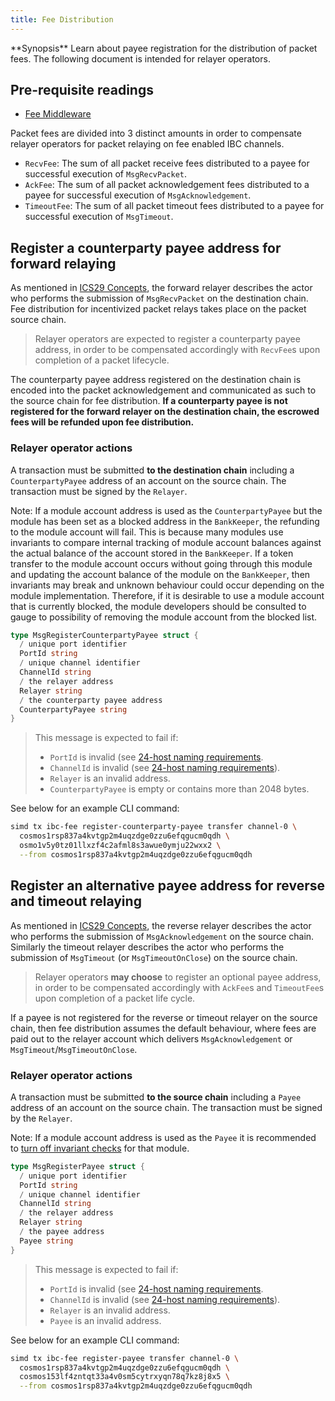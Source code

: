 ```yaml
---
title: Fee Distribution
---
```


<Note>
**Synopsis**
Learn about payee registration for the distribution of packet fees. The following document is intended for relayer operators.
</Note>

<Note>

## Pre-requisite readings

* [Fee Middleware](/docs/ibc/v8.5.x/middleware/ics29-fee/overview)

</Note>

Packet fees are divided into 3 distinct amounts in order to compensate relayer operators for packet relaying on fee enabled IBC channels.

* `RecvFee`: The sum of all packet receive fees distributed to a payee for successful execution of `MsgRecvPacket`.
* `AckFee`: The sum of all packet acknowledgement fees distributed to a payee for successful execution of `MsgAcknowledgement`.
* `TimeoutFee`: The sum of all packet timeout fees distributed to a payee for successful execution of `MsgTimeout`.

## Register a counterparty payee address for forward relaying

As mentioned in [ICS29 Concepts](/docs/ibc/v8.5.x/middleware/ics29-fee/overview#concepts), the forward relayer describes the actor who performs the submission of `MsgRecvPacket` on the destination chain.
Fee distribution for incentivized packet relays takes place on the packet source chain.

> Relayer operators are expected to register a counterparty payee address, in order to be compensated accordingly with `RecvFee`s upon completion of a packet lifecycle.

The counterparty payee address registered on the destination chain is encoded into the packet acknowledgement and communicated as such to the source chain for fee distribution.
**If a counterparty payee is not registered for the forward relayer on the destination chain, the escrowed fees will be refunded upon fee distribution.**

### Relayer operator actions

A transaction must be submitted **to the destination chain** including a `CounterpartyPayee` address of an account on the source chain.
The transaction must be signed by the `Relayer`.

Note: If a module account address is used as the `CounterpartyPayee` but the module has been set as a blocked address in the `BankKeeper`, the refunding to the module account will fail. This is because many modules use invariants to compare internal tracking of module account balances against the actual balance of the account stored in the `BankKeeper`. If a token transfer to the module account occurs without going through this module and updating the account balance of the module on the `BankKeeper`, then invariants may break and unknown behaviour could occur depending on the module implementation. Therefore, if it is desirable to use a module account that is currently blocked, the module developers should be consulted to gauge to possibility of removing the module account from the blocked list.

```go
type MsgRegisterCounterpartyPayee struct {
  / unique port identifier
  PortId string
  / unique channel identifier
  ChannelId string
  / the relayer address
  Relayer string
  / the counterparty payee address
  CounterpartyPayee string
}
```

> This message is expected to fail if:
>
> * `PortId` is invalid (see [24-host naming requirements](https://github.com/cosmos/ibc/blob/master/spec/core/ics-024-host-requirements/README.md#paths-identifiers-separators).
> * `ChannelId` is invalid (see [24-host naming requirements](https://github.com/cosmos/ibc/blob/master/spec/core/ics-024-host-requirements/README.md#paths-identifiers-separators)).
> * `Relayer` is an invalid address.
> * `CounterpartyPayee` is empty or contains more than 2048 bytes.

See below for an example CLI command:

```bash
simd tx ibc-fee register-counterparty-payee transfer channel-0 \
  cosmos1rsp837a4kvtgp2m4uqzdge0zzu6efqgucm0qdh \
  osmo1v5y0tz01llxzf4c2afml8s3awue0ymju22wxx2 \
  --from cosmos1rsp837a4kvtgp2m4uqzdge0zzu6efqgucm0qdh
```

## Register an alternative payee address for reverse and timeout relaying

As mentioned in [ICS29 Concepts](/docs/ibc/v8.5.x/middleware/ics29-fee/overview#concepts), the reverse relayer describes the actor who performs the submission of `MsgAcknowledgement` on the source chain.
Similarly the timeout relayer describes the actor who performs the submission of `MsgTimeout` (or `MsgTimeoutOnClose`) on the source chain.

> Relayer operators **may choose** to register an optional payee address, in order to be compensated accordingly with `AckFee`s and `TimeoutFee`s upon completion of a packet life cycle.

If a payee is not registered for the reverse or timeout relayer on the source chain, then fee distribution assumes the default behaviour, where fees are paid out to the relayer account which delivers `MsgAcknowledgement` or `MsgTimeout`/`MsgTimeoutOnClose`.

### Relayer operator actions

A transaction must be submitted **to the source chain** including a `Payee` address of an account on the source chain.
The transaction must be signed by the `Relayer`.

Note: If a module account address is used as the `Payee` it is recommended to [turn off invariant checks](https://github.com/cosmos/ibc-go/blob/v7.0.0/testing/simapp/app.go#L727) for that module.

```go
type MsgRegisterPayee struct {
  / unique port identifier
  PortId string
  / unique channel identifier
  ChannelId string
  / the relayer address
  Relayer string
  / the payee address
  Payee string
}
```

> This message is expected to fail if:
>
> * `PortId` is invalid (see [24-host naming requirements](https://github.com/cosmos/ibc/blob/master/spec/core/ics-024-host-requirements/README.md#paths-identifiers-separators).
> * `ChannelId` is invalid (see [24-host naming requirements](https://github.com/cosmos/ibc/blob/master/spec/core/ics-024-host-requirements/README.md#paths-identifiers-separators)).
> * `Relayer` is an invalid address.
> * `Payee` is an invalid address.

See below for an example CLI command:

```bash
simd tx ibc-fee register-payee transfer channel-0 \
  cosmos1rsp837a4kvtgp2m4uqzdge0zzu6efqgucm0qdh \
  cosmos153lf4zntqt33a4v0sm5cytrxyqn78q7kz8j8x5 \
  --from cosmos1rsp837a4kvtgp2m4uqzdge0zzu6efqgucm0qdh
```
